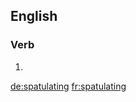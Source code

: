 
==English==

===Verb===
{{head|en|present participle}}

# {{present participle of|spatulate|lang=en|nocat=1}}

[[de:spatulating]]
[[fr:spatulating]]